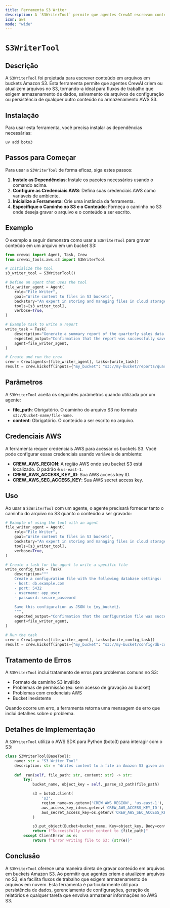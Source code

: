 ```yaml
---
title: Ferramenta S3 Writer
description: A `S3WriterTool` permite que agentes CrewAI escrevam conteúdo em arquivos em buckets Amazon S3.
icon: aws
mode: "wide"
---
```


# `S3WriterTool`

## Descrição

A `S3WriterTool` foi projetada para escrever conteúdo em arquivos em buckets Amazon S3. Esta ferramenta permite que agentes CrewAI criem ou atualizem arquivos no S3, tornando-a ideal para fluxos de trabalho que exigem armazenamento de dados, salvamento de arquivos de configuração ou persistência de qualquer outro conteúdo no armazenamento AWS S3.

## Instalação

Para usar esta ferramenta, você precisa instalar as dependências necessárias:

```shell
uv add boto3
```

## Passos para Começar

Para usar a `S3WriterTool` de forma eficaz, siga estes passos:

1. **Instale as Dependências**: Instale os pacotes necessários usando o comando acima.
2. **Configure as Credenciais AWS**: Defina suas credenciais AWS como variáveis de ambiente.
3. **Inicialize a Ferramenta**: Crie uma instância da ferramenta.
4. **Especifique o Caminho no S3 e o Conteúdo**: Forneça o caminho no S3 onde deseja gravar o arquivo e o conteúdo a ser escrito.

## Exemplo

O exemplo a seguir demonstra como usar a `S3WriterTool` para gravar conteúdo em um arquivo em um bucket S3:

```python Code
from crewai import Agent, Task, Crew
from crewai_tools.aws.s3 import S3WriterTool

# Initialize the tool
s3_writer_tool = S3WriterTool()

# Define an agent that uses the tool
file_writer_agent = Agent(
    role="File Writer",
    goal="Write content to files in S3 buckets",
    backstory="An expert in storing and managing files in cloud storage.",
    tools=[s3_writer_tool],
    verbose=True,
)

# Example task to write a report
write_task = Task(
    description="Generate a summary report of the quarterly sales data and save it to {my_bucket}.",
    expected_output="Confirmation that the report was successfully saved to S3.",
    agent=file_writer_agent,
)

# Create and run the crew
crew = Crew(agents=[file_writer_agent], tasks=[write_task])
result = crew.kickoff(inputs={"my_bucket": "s3://my-bucket/reports/quarterly-summary.txt"})
```

## Parâmetros

A `S3WriterTool` aceita os seguintes parâmetros quando utilizada por um agente:

- **file_path**: Obrigatório. O caminho do arquivo S3 no formato `s3://bucket-name/file-name`.
- **content**: Obrigatório. O conteúdo a ser escrito no arquivo.

## Credenciais AWS

A ferramenta requer credenciais AWS para acessar os buckets S3. Você pode configurar essas credenciais usando variáveis de ambiente:

- **CREW_AWS_REGION**: A região AWS onde seu bucket S3 está localizado. O padrão é `us-east-1`.
- **CREW_AWS_ACCESS_KEY_ID**: Sua AWS access key ID.
- **CREW_AWS_SEC_ACCESS_KEY**: Sua AWS secret access key.

## Uso

Ao usar a `S3WriterTool` com um agente, o agente precisará fornecer tanto o caminho do arquivo no S3 quanto o conteúdo a ser gravado:

```python Code
# Example of using the tool with an agent
file_writer_agent = Agent(
    role="File Writer",
    goal="Write content to files in S3 buckets",
    backstory="An expert in storing and managing files in cloud storage.",
    tools=[s3_writer_tool],
    verbose=True,
)

# Create a task for the agent to write a specific file
write_config_task = Task(
    description="""
    Create a configuration file with the following database settings:
    - host: db.example.com
    - port: 5432
    - username: app_user
    - password: secure_password
    
    Save this configuration as JSON to {my_bucket}.
    """,
    expected_output="Confirmation that the configuration file was successfully saved to S3.",
    agent=file_writer_agent,
)

# Run the task
crew = Crew(agents=[file_writer_agent], tasks=[write_config_task])
result = crew.kickoff(inputs={"my_bucket": "s3://my-bucket/config/db-config.json"})
```

## Tratamento de Erros

A `S3WriterTool` inclui tratamento de erros para problemas comuns no S3:

- Formato de caminho S3 inválido
- Problemas de permissão (ex: sem acesso de gravação ao bucket)
- Problemas com credenciais AWS
- Bucket inexistente

Quando ocorre um erro, a ferramenta retorna uma mensagem de erro que inclui detalhes sobre o problema.

## Detalhes de Implementação

A `S3WriterTool` utiliza o AWS SDK para Python (boto3) para interagir com o S3:

```python Code
class S3WriterTool(BaseTool):
    name: str = "S3 Writer Tool"
    description: str = "Writes content to a file in Amazon S3 given an S3 file path"
    
    def _run(self, file_path: str, content: str) -> str:
        try:
            bucket_name, object_key = self._parse_s3_path(file_path)

            s3 = boto3.client(
                's3',
                region_name=os.getenv('CREW_AWS_REGION', 'us-east-1'),
                aws_access_key_id=os.getenv('CREW_AWS_ACCESS_KEY_ID'),
                aws_secret_access_key=os.getenv('CREW_AWS_SEC_ACCESS_KEY')
            )

            s3.put_object(Bucket=bucket_name, Key=object_key, Body=content.encode('utf-8'))
            return f"Successfully wrote content to {file_path}"
        except ClientError as e:
            return f"Error writing file to S3: {str(e)}"
```

## Conclusão

A `S3WriterTool` oferece uma maneira direta de gravar conteúdo em arquivos em buckets Amazon S3. Ao permitir que agentes criem e atualizem arquivos no S3, ela facilita fluxos de trabalho que exigem armazenamento de arquivos em nuvem. Esta ferramenta é particularmente útil para persistência de dados, gerenciamento de configurações, geração de relatórios e qualquer tarefa que envolva armazenar informações no AWS S3.
